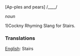 [Ap-ples and pears] /____/

''noun''

1)Cockny Rhyming Slang for Stairs.


===Translations===

[[English]]: Stairs